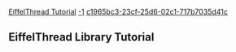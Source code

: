 [[Property:title|EiffelThread Tutorial]]
[[Property:weight|-1]]
[[Property:uuid|c1965bc3-23cf-25d6-02c1-717b7035d41c]]
== EiffelThread Library Tutorial==

